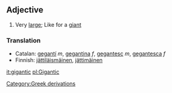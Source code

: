 ==Adjective==
# Very [[large]]; Like for a [[giant]]

===Translation===
*Catalan: [[gegantí]] ''m'', [[gegantina]] ''f'', [[gegantesc]] ''m'', [[gegantesca]] ''f''
*Finnish: [[jättiläismäinen]], [[jättimäinen]]

[[it:gigantic]]
[[pl:Gigantic]]
[[Category:Greek derivations]]